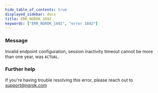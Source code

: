 ```yaml
---
hide_table_of_contents: true
displayed_sidebar: docs
title: ERR_NGROK_1692
keywords: ["ERR_NGROK_1692", "error 1692"]
---
```


### Message

Invalid endpoint configuration, session inactivity timeout cannot be more than one year, was `ACTUAL`.

### Further help

If you're having trouble resolving this error, please reach out to [support@ngrok.com](mailto:support@ngrok.com?subject=Help%20with%20ERR_NGROK_1692)
